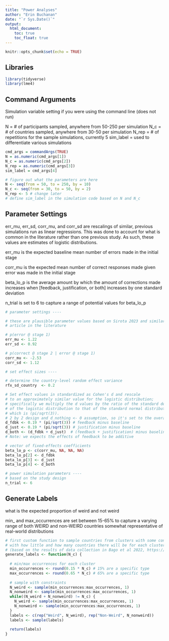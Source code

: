 ```yaml
---
title: "Power Analyses"
author: "Erin Buchanan"
date: "`r Sys.Date()`"
output: 
  html_document:
    toc: true
    toc_float: true
---
```


```r
knitr::opts_chunk$set(echo = TRUE)
```

## Libraries

```r
library(tidyverse)
library(lme4)
```


## Command Arguments

Simulation variable setting if you were using the command line (does not run)

N = # of participants sampled, anywhere from 50-250 per simulation
N_c = # of countries sampled, anywhere from 30-50 per simulation
N_rep = # of repetitions for the sample simulations, currently 5
sim_label = used to differentiate various simulations

```r
cmd_args = commandArgs(TRUE)
N = as.numeric(cmd_args[1])
N_c = as.numeric(cmd_args[2])
N_rep = as.numeric(cmd_args[3])
sim_label = cmd_args[4]
```

```r
# figure out what the parameters are here 
N <- seq(from = 50, to = 250, by = 10)
N_c <- seq(from = 30, to = 50, by = 2)
N_rep <- 5 # change later 
# define sim_label in the simulation code based on N and N_c
```

## Parameter Settings

err_mu, err_sd, corr_mu, and corr_sd are rescalings of similar,
previous simulations run as linear regressions. This was done 
to account for what is common in the literature rather than one previous study.
As such, these values are estimates of logistic distributions.

err_mu is the expected baseline mean number of errors made in the initial stage

corr_mu is the expected mean number of correct responses made given error
was made in the initial stage

beta_lo_p is the average amount by which the amount of corrections made 
increases when [feedback, justification, or both] increases 
by one standard deviation

n_trial is set to 6 to capture a range of potential values for beta_lo_p

```r
# parameter settings ----

# these are plausible parameter values based on Sirota 2023 and similar 
# article in the literature

# p(error @ stage 1)
err_mu <- 1.22
err_sd <- 0.92

# p(correct @ stage 2 | error @ stage 1) 
corr_mu <- -2.53  
corr_sd <- 1.12

# set effect sizes ----

# determine the country-level random effect variance
rfx_sd_country  <- 0.2 

# Set effect values in standardized as Cohen's d and rescale 
# to an approximately similar value for the logistic distribution; 
# specifically we multiply the d values by the ratio of the standard deviation
# of the logistic distribution to that of the standard normal distribution, 
# which is (pi/sqrt(3)).
# 2 by 2 design and d_nothing <- 0 assumption, so it's set to the overall average as the intercept  
d_fdbk <- 0.19 * (pi/sqrt(3)) # feedback minus baseline
d_just <- 0.19 * (pi/sqrt(3)) # justification minus baseline
d_both <- (d_fdbk + d_just)  # (feedback + justification) minus baseline 
# Note: we expects the effects of feedback to be additive

# vector of fixed-effects coefficients
beta_lo_p <- c(corr_mu, NA, NA, NA)
beta_lo_p[2] <- d_fdbk
beta_lo_p[3] <- d_just
beta_lo_p[4] <- d_both

# power simulation parameters ----
# based on the study design 
n_trial <- 6
```

## Generate Labels

what is the expected proportion of weird and not weird

min_ and max_occurrences are set between 15-65% to capture a varying range
of both WEIRD and non-WEIRD countries somewhat representative of real-world
distributions

```r
# first custom function to sample countries from clusters with some constraints
# with how little and how many countries there will be for each cluster
# (based on the results of data collection in Bago et al 2022, https://doi.org/10.1038/s41562-022-01319-5)
generate_labels <- function(N_c) {
  
  # min/max occurrences for each cluster
  min_occurrences <- round(0.15 * N_c) # 15% are a specific type
  max_occurrences <- round(0.65 * N_c) # 65% are a specific type 
  
  # sample with constraints
  N_weird <- sample(min_occurrences:max_occurrences, 1)
  N_nonweird <- sample(min_occurrences:max_occurrences, 1)
  while((N_weird + N_nonweird) != N_c) {
    N_weird <- sample(min_occurrences:max_occurrences, 1)
    N_nonweird <- sample(min_occurrences:max_occurrences, 1)
  }
  labels <- c(rep("Weird", N_weird), rep("Non-Weird", N_nonweird))
  labels <- sample(labels)
  
  return(labels)
}
```

